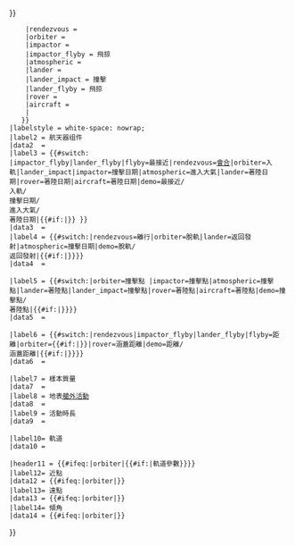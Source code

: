 {{infobox<includeonly>|child=yes</includeonly>
 |headerstyle = background: #ddf;
 |header1 = <!--
-->{{#switch:{{lc:{{{type|<noinclude>demo</noinclude>}}}}}
     |demo = {{{object}}} {{{type}}}
     |flyby = 飛掠{{#if:{{{object<includeonly>|</includeonly>}}}|{{{object}}}{{#if:{{{note|}}}|<small>{{nowrap|（{{{note}}}）}}</small>}}}}
     |rendezvous = {{ucfirst:與{{{object<includeonly>|</includeonly>}}}會合}}
     |orbiter = {{ucfirst:{{{object<includeonly>|</includeonly>}}}軌道器}}
     |impactor = {{ucfirst:{{{object<includeonly>|</includeonly>}}}撞擊器}}
     |impactor_flyby = 飛掠{{ucfirst:{{{object<includeonly>|</includeonly>}}}}}{{nowrap|<small>（撞擊失敗）</small>}}
     |atmospheric = {{ucfirst:{{{object<includeonly>|</includeonly>}}}大氣探測}}
     |lander = {{ucfirst:{{{object<includeonly>|</includeonly>}}}-{zh-cn:着陆器;zh-hk:著陸器;zh-tw:登陸器;}-}}
     |lander_impact = 撞擊{{ucfirst:{{{object<includeonly>|</includeonly>}}}}}{{nowrap|<small>（著陸失敗）</small>}}
     |lander_flyby = 飛掠{{ucfirst:{{{object<includeonly>|</includeonly>}}}}}{{nowrap|<small>（著陸失敗）</small>}}
     |rover = {{ucfirst:{{{object<includeonly>|</includeonly>}}}探測車}}
     |aircraft = {{ucfirst:{{{object<includeonly>|</includeonly>}}}航空器}}
     |{{error|"type"（类别）參數無效}}
    }}
 |labelstyle = white-space: nowrap;
 |label2 = 航天器组件
 |data2  = {{{component<includeonly>|</includeonly>}}}
 |label3 = {{#switch:{{{type|<noinclude>demo</noinclude>}}}
 |impactor_flyby|lander_flyby|flyby=最接近|rendezvous=[[太空會合|會合]]|orbiter=入軌|lander_impact|impactor=撞擊日期|atmospheric=進入大氣|lander=著陸日期|rover=著陸日期|aircraft=著陸日期|demo=最接近/<br/>入軌/<br/>撞擊日期/<br/>進入大氣/<br/>著陸日期|{{#if:{{{arrival_date|}}}|{{error|参数无效}}}} }}
 |data3  = {{{arrival_date<includeonly>|</includeonly>}}}
 |label4 = {{#switch:{{{type|<noinclude>demo</noinclude>}}}|rendezvous=離行|orbiter=脫軌|lander=返回發射|atmospheric=撞擊日期|demo=脫軌/<br/>返回發射|{{#if:{{{departure_date|}}}|}}}}
 |data4  = {{{departure_date<includeonly>|</includeonly>}}}

 |label5 = {{#switch:{{{type|<noinclude>demo</noinclude>}}}|orbiter=撞擊點<!--任務結束-->|impactor=撞擊點|atmospheric=撞擊點|lander=著陸點|lander_impact=撞擊點|rover=著陸點|aircraft=著陸點|demo=撞擊點/<br/>著陸點|{{#if:{{{location|}}}|{{error|"location"（位置）不應設予飛掠任務}}}}}}
 |data5  = {{{location<includeonly>|</includeonly>}}}

 |label6 = {{#switch:{{{type|<noinclude>demo</noinclude>}}}|rendezvous|impactor_flyby|lander_flyby|flyby=距離|orbiter={{#if:{{{distance|}}}|{{error|請使用軌道參數而非"distance"（距离）}}}}|rover=涵蓋距離|demo=距離/<br/>涵蓋距離|{{#if:{{{distance|}}}|{{error|"distance"（距離）不應設予這類任務}}}}}}
 |data6  = {{{distance<includeonly>|</includeonly>}}}

 |label7 = 樣本質量
 |data7  = {{{sample_mass<includeonly>|</includeonly>}}}
 |label8 = 地表[[艙外活動]]
 |data8  = {{{surface_EVAs<includeonly>|</includeonly>}}}
 |label9 = 活動時長
 |data9  = {{{surface_EVA_time<includeonly>|</includeonly>}}}

 |label10= 軌道
 |data10 = {{{orbits|}}}

 |header11 = {{#ifeq:{{{type|<noinclude>orbiter</noinclude>}}}|orbiter|{{#if:{{{periapsis<includeonly>|</includeonly>}}}{{{apoapsis|}}}{{{inclination|}}}|軌道參數}}}}
 |label12= 近{{{apsis|拱}}}點
 |data12 = {{#ifeq:{{{type|<noinclude>orbiter</noinclude>}}}|orbiter|{{{periapsis<includeonly>|</includeonly>}}}}}
 |label13= 遠{{{apsis|拱}}}點
 |data13 = {{#ifeq:{{{type|<noinclude>orbiter</noinclude>}}}|orbiter|{{{apoapsis<includeonly>|</includeonly>}}}}}
 |label14= 傾角
 |data14 = {{#ifeq:{{{type|<noinclude>orbiter</noinclude>}}}|orbiter|{{{inclination<includeonly>|</includeonly>}}}}}
}}